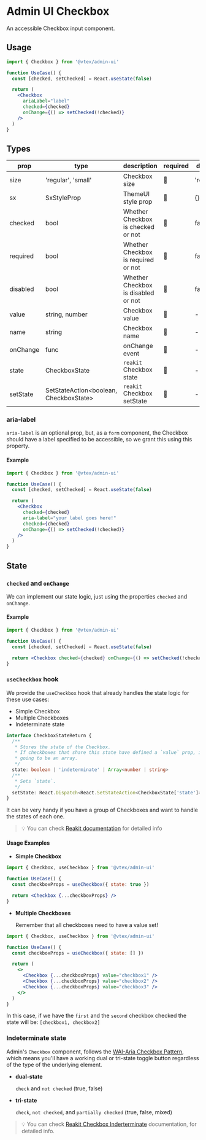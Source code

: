 
<Meta title="design-system/components/Checkbox" />

# Admin UI Checkbox

An accessible Checkbox input component.

## Usage

```jsx
import { Checkbox } from '@vtex/admin-ui'

function UseCase() {
  const [checked, setChecked] = React.useState(false)

  return (
    <Checkbox
      ariaLabel="label"
      checked={checked}
      onChange={() => setChecked(!checked)}
    />
  )
}
```

## Types

| prop     | type                                   | description                         | required | default   |
| -------- | -------------------------------------- | ----------------------------------- | -------- | --------- |
| size     | 'regular', 'small'                     | Checkbox size                       | 🚫       | 'regular' |
| sx       | SxStyleProp                            | ThemeUI style prop                  | 🚫       | {}        |
| checked  | bool                                   | Whether Checkbox is checked or not  | 🚫       | false     |
| required | bool                                   | Whether Checkbox is required or not | 🚫       | false     |
| disabled | bool                                   | Whether Checkbox is disabled or not | 🚫       | false     |
| value    | string, number                         | Checkbox value                      | 🚫       | -         |
| name     | string                                 | Checkbox name                       | 🚫       | -         |
| onChange | func                                   | onChange event                      | 🚫       | -         |
| state    | CheckboxState                          | `reakit` Checkbox state             | 🚫       | -         |
| setState | SetStateAction<boolean, CheckboxState> | `reakit` Checkbox setState          | 🚫       | -         |

### aria-label

`aria-label` is an optional prop, but, as a `form` component, the Checkbox should have a label specified to be accessible, so we grant this using this property.

#### Example

```jsx
import { Checkbox } from '@vtex/admin-ui'

function UseCase() {
  const [checked, setChecked] = React.useState(false)

  return (
    <Checkbox
      checked={checked}
      aria-label="your label goes here!"
      checked={checked}
      onChange={() => setChecked(!checked)}
    />
  )
}
```

## State

### `checked` and `onChange`

We can implement our state logic, just using the properties `checked` and `onChange`.

#### Example

```jsx
import { Checkbox } from '@vtex/admin-ui'

function UseCase() {
  const [checked, setChecked] = React.useState(false)

  return <Checkbox checked={checked} onChange={() => setChecked(!checked)} />
}
```

### `useCheckbox` hook

We provide the `useCheckbox` hook that already handles the state logic for these use cases:

- Simple Checkbox
- Multiple Checkboxes
- Indeterminate state

```ts
interface CheckboxStateReturn {
  /**
   * Stores the state of the Checkbox.
   * If checkboxes that share this state have defined a `value` prop, it's
   * going to be an array.
   */
  state: boolean | 'indeterminate' | Array<number | string>
  /**
   * Sets `state`.
   */
  setState: React.Dispatch<React.SetStateAction<CheckboxState['state']>>
}
```

It can be very handy if you have a group of Checkboxes and want to handle the states of each one.

> 💡 You can check [Reakit documentation](https://reakit.io/docs/checkbox/#usecheckboxstate) for detailed info

#### Usage Examples

- **Simple Checkbox**

```jsx
import { Checkbox, useCheckbox } from '@vtex/admin-ui'

function UseCase() {
  const checkboxProps = useCheckbox({ state: true })

  return <Checkbox {...checkboxProps} />
}
```

- **Multiple Checkboxes**

  Remember that all checkboxes need to have a value set!

```jsx
import { Checkbox, useCheckbox } from '@vtex/admin-ui'

function UseCase() {
  const checkboxProps = useCheckbox({ state: [] })

  return (
    <>
      <Checkbox {...checkboxProps} value="checkbox1" />
      <Checkbox {...checkboxProps} value="checkbox2" />
      <Checkbox {...checkboxProps} value="checkbox3" />
    </>
  )
}
```

In this case, if we have the `first` and the `second` checkbox checked the state will be: `[checkbox1, checkbox2]`

### Indeterminate state

Admin's `Checkbox` component, follows the [WAI-Aria Checkbox Pattern](https://www.w3.org/TR/wai-aria-practices/#checkbox), which means you'll have a working dual or tri-state toggle button regardless of the type of the underlying element.

- **dual-state**

  `check` and `not checked` (true, false)

- **tri-state**

  `check`, `not checked`, and `partially checked` (true, false, mixed)

> 💡 You can check [Reakit Checkbox Inderterminate](https://reakit.io/docs/checkbox/#indeterminate-or-mixed-state) documentation, for detailed info.
